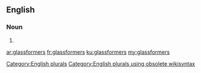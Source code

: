 ==English==

===Noun===
{{head|en}}

# {{plural of|glassformer}}

[[Category:English plurals]][[Category:English plurals using obsolete wikisyntax]]

[[ar:glassformers]]
[[fr:glassformers]]
[[ku:glassformers]]
[[my:glassformers]]